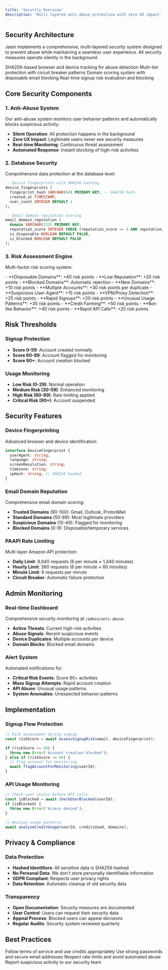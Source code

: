 ```yaml
---
title: 'Security Overview'
description: 'Multi-layered anti-abuse protection with zero UX impact'
---
```


## Security Architecture

Jasin implements a comprehensive, multi-layered security system designed to prevent abuse while maintaining a seamless user experience. All security measures operate silently in the background.

<CardGroup cols={2}>
  <Card title="Device Fingerprinting" icon="fingerprint" href="/security/device-fingerprinting">
    SHA256-based browser and device tracking for abuse detection
  </Card>
  <Card title="Rate Limiting" icon="gauge" href="/security/rate-limiting">
    Multi-tier protection with circuit breaker patterns
  </Card>
  <Card title="Email Reputation" icon="envelope-circle-check">
    Domain scoring system with disposable email blocking
  </Card>
  <Card title="Risk Assessment" icon="shield-exclamation">
    Real-time signup risk evaluation and blocking
  </Card>
</CardGroup>

## Core Security Components

### 1. Anti-Abuse System
Our anti-abuse system monitors user behavior patterns and automatically blocks suspicious activity:

- **Silent Operation**: All protection happens in the background
- **Zero UX Impact**: Legitimate users never see security measures
- **Real-time Monitoring**: Continuous threat assessment
- **Automated Response**: Instant blocking of high-risk activities

### 2. Database Security
Comprehensive data protection at the database level:

```sql
-- Device fingerprints with SHA256 hashing
device_fingerprints (
  fingerprint_hash VARCHAR(64) PRIMARY KEY, -- SHA256 hash
  created_at TIMESTAMP,
  user_count INTEGER DEFAULT 1
);

-- Email domain reputation scoring
email_domain_reputation (
  domain VARCHAR(255) PRIMARY KEY,
  reputation_score INTEGER CHECK (reputation_score >= 0 AND reputation_score <= 100),
  is_disposable BOOLEAN DEFAULT FALSE,
  is_blocked BOOLEAN DEFAULT FALSE
);
```

### 3. Risk Assessment Engine
Multi-factor risk scoring system:

<AccordionGroup>
  <Accordion title="Email Risk Factors">
    - **Disposable Domains**: +40 risk points
    - **Low Reputation**: +20 risk points  
    - **Blocked Domains**: Automatic rejection
    - **New Domains**: +10 risk points
  </Accordion>
  
  <Accordion title="Device Risk Factors">
    - **Multiple Accounts**: +30 risk points per duplicate
    - **Suspicious User-Agent**: +15 risk points
    - **VPN/Proxy Detection**: +25 risk points
    - **Rapid Signups**: +20 risk points
  </Accordion>
  
  <Accordion title="Behavioral Risk Factors">
    - **Unusual Usage Patterns**: +35 risk points
    - **Credit Farming**: +50 risk points
    - **Bot-like Behavior**: +40 risk points
    - **Rapid API Calls**: +25 risk points
  </Accordion>
</AccordionGroup>

## Risk Thresholds

### Signup Protection
- **Score 0-59**: Account created normally
- **Score 60-89**: Account flagged for monitoring
- **Score 90+**: Account creation blocked

### Usage Monitoring
- **Low Risk (0-29)**: Normal operation
- **Medium Risk (30-59)**: Enhanced monitoring
- **High Risk (60-89)**: Rate limiting applied
- **Critical Risk (90+)**: Account suspended

## Security Features

### Device Fingerprinting
Advanced browser and device identification:

```typescript
interface DeviceFingerprint {
  userAgent: string;
  language: string;
  screenResolution: string;
  timezone: string;
  ipHash: string; // SHA256 hashed
}
```

### Email Domain Reputation
Comprehensive email domain scoring:

- **Trusted Domains** (90-100): Gmail, Outlook, ProtonMail
- **Standard Domains** (50-89): Most legitimate providers
- **Suspicious Domains** (10-49): Flagged for monitoring
- **Blocked Domains** (0-9): Disposable/temporary services

### PAAPI Rate Limiting
Multi-layer Amazon API protection:

- **Daily Limit**: 8,640 requests (6 per minute × 1,440 minutes)
- **Hourly Limit**: 360 requests (6 per minute × 60 minutes)  
- **Minute Limit**: 6 requests per minute
- **Circuit Breaker**: Automatic failure protection

## Admin Monitoring

### Real-time Dashboard
Comprehensive security monitoring at `/admin/anti-abuse`:

- **Active Threats**: Current high-risk activities
- **Abuse Signals**: Recent suspicious events
- **Device Duplicates**: Multiple accounts per device
- **Domain Blocks**: Blocked email domains

### Alert System
Automated notifications for:

- **Critical Risk Events**: Score 90+ activities
- **Mass Signup Attempts**: Rapid account creation
- **API Abuse**: Unusual usage patterns
- **System Anomalies**: Unexpected behavior patterns

## Implementation

### Signup Flow Protection
```typescript
// Risk assessment during signup
const riskScore = await assessSignupRisk(email, deviceFingerprint);

if (riskScore >= 90) {
  throw new Error('Account creation blocked');
} else if (riskScore >= 60) {
  // Flag account for monitoring
  await flagAccountForMonitoring(userId);
}
```

### API Usage Monitoring
```typescript
// Check user status before API calls
const isBlocked = await checkUserBlocked(userId);
if (isBlocked) {
  throw new Error('Access denied');
}

// Analyze usage patterns
await analyzeCreditUsage(userId, creditsUsed, domains);
```

## Privacy & Compliance

### Data Protection
- **Hashed Identifiers**: All sensitive data is SHA256 hashed
- **No Personal Data**: We don't store personally identifiable information
- **GDPR Compliant**: Respects user privacy rights
- **Data Retention**: Automatic cleanup of old security data

### Transparency
- **Open Documentation**: Security measures are documented
- **User Control**: Users can request their security data
- **Appeal Process**: Blocked users can appeal decisions
- **Regular Audits**: Security system reviewed quarterly

## Best Practices

<CardGroup cols={2}>
  <Card title="Legitimate Use" icon="check-circle">
    Follow terms of service and use credits appropriately
  </Card>
  <Card title="Account Security" icon="lock">
    Use strong passwords and secure email addresses
  </Card>
  <Card title="API Usage" icon="code">
    Respect rate limits and avoid automated abuse
  </Card>
  <Card title="Reporting" icon="flag">
    Report suspicious activity to our security team
  </Card>
</CardGroup> 